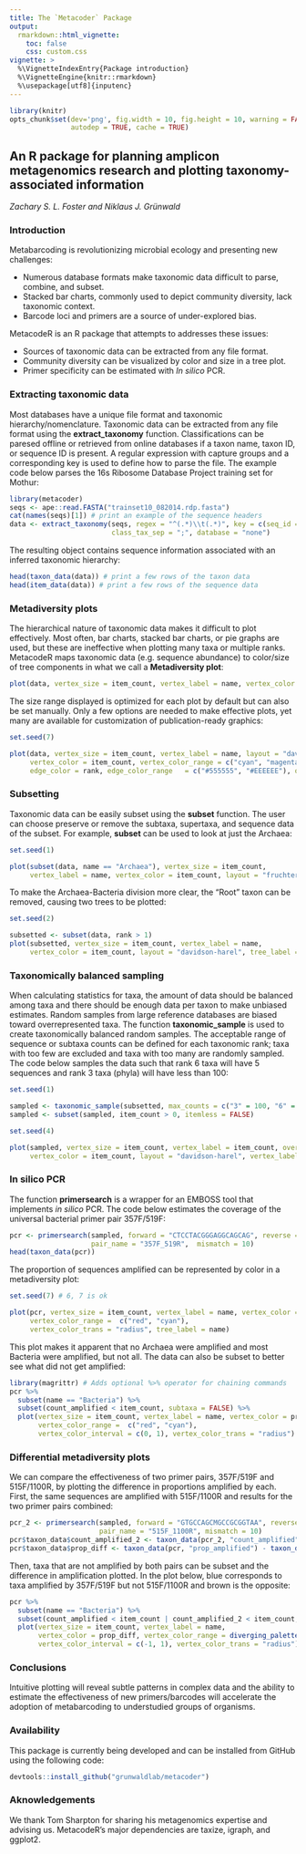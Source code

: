 ```yaml
---
title: The `Metacoder` Package
output: 
  rmarkdown::html_vignette:
    toc: false
    css: custom.css
vignette: >
  %\VignetteIndexEntry{Package introduction}
  %\VignetteEngine{knitr::rmarkdown}
  %\usepackage[utf8]{inputenc}
---
```


```r
library(knitr)
opts_chunk$set(dev='png', fig.width = 10, fig.height = 10, warning = FALSE, message = FALSE,
               autodep = TRUE, cache = TRUE)
```

## An R package for planning amplicon metagenomics research and plotting taxonomy-associated information

*Zachary S. L. Foster and Niklaus J. Grünwald*

### Introduction 

Metabarcoding is revolutionizing microbial ecology and presenting new challenges:

* Numerous database formats make taxonomic data difficult to parse, combine, and subset.
* Stacked bar charts, commonly used to depict community diversity, lack taxonomic context.
* Barcode loci and primers are a source of under-explored bias.

MetacodeR is an R package that attempts to addresses these issues:

* Sources of taxonomic data can be extracted from any file format. 
* Community diversity can be visualized by color and size in a tree plot.
* Primer specificity can be estimated with *In silico* PCR.

### Extracting taxonomic data

Most databases have a unique file format and taxonomic hierarchy/nomenclature.
Taxonomic data can be extracted from any file format using the **extract_taxonomy** function.
Classifications can be paresed offline or retrieved from online databases if a taxon name, taxon ID, or sequence ID is present.
A regular expression with capture groups and a corresponding key is used to define how to parse the file.
The example code below parses the 16s Ribosome Database Project training set for Mothur:

```r
library(metacoder)
seqs <- ape::read.FASTA("trainset10_082014.rdp.fasta")
cat(names(seqs)[1]) # print an example of the sequence headers
data <- extract_taxonomy(seqs, regex = "^(.*)\\t(.*)", key = c(seq_id = "item_info", "class_name"),
                         class_tax_sep = ";", database = "none")
```

The resulting object contains sequence information associated with an inferred taxonomic hierarchy:

```r
head(taxon_data(data)) # print a few rows of the taxon data
head(item_data(data)) # print a few rows of the sequence data
```


### Metadiversity plots

The hierarchical nature of taxonomic data makes it difficult to plot effectively.
Most often, bar charts, stacked bar charts, or pie graphs are used, but these are ineffective when plotting many taxa or multiple ranks.
MetacodeR maps taxonomic data (e.g. sequence abundance) to color/size of tree components in what we call a **Metadiversity plot**:

```r
plot(data, vertex_size = item_count, vertex_label = name, vertex_color = item_count)
```

The size range displayed is optimized for each plot by default but can also be set manually.
Only a few options are needed to make effective plots, yet many are available for customization of publication-ready graphics:

```r
set.seed(7)
```

```r
plot(data, vertex_size = item_count, vertex_label = name, layout = "davidson-harel",
     vertex_color = item_count, vertex_color_range = c("cyan", "magenta", "green"),
     edge_color = rank, edge_color_range   = c("#555555", "#EEEEEE"), overlap_avoidance = 0.5)
```

### Subsetting

Taxonomic data can be easily subset using the **subset** function.
The user can choose preserve or remove the subtaxa, supertaxa, and sequence data of the subset.
For example, **subset** can be used to look at just the Archaea:

```r
set.seed(1)
```

```r
plot(subset(data, name == "Archaea"), vertex_size = item_count, 
     vertex_label = name, vertex_color = item_count, layout = "fruchterman-reingold")
```

To make the Archaea-Bacteria division more clear, the "Root" taxon can be removed, causing two trees to be plotted:

```r
set.seed(2)
```

```r
subsetted <- subset(data, rank > 1)
plot(subsetted, vertex_size = item_count, vertex_label = name,
     vertex_color = item_count, layout = "davidson-harel", tree_label = name)
```


### Taxonomically balanced sampling


When calculating statistics for taxa, the amount of data should be balanced among taxa and there should be enough data per taxon to make unbiased estimates.
Random samples from large reference databases are biased toward overrepresented taxa.
The function **taxonomic_sample** is used to create taxonomically balanced random samples.
The acceptable range of sequence or subtaxa counts can be defined for each taxonomic rank; taxa with too few are excluded and taxa with too many are randomly sampled.
The code below samples the data such that rank 6 taxa will have 5 sequences and rank 3 taxa (phyla) will have less than 100:

```r
set.seed(1)
```

```r
sampled <- taxonomic_sample(subsetted, max_counts = c("3" = 100, "6" = 5), min_counts = c("6" = 5))
sampled <- subset(sampled, item_count > 0, itemless = FALSE) 
```

```r
set.seed(4)
```

```r
plot(sampled, vertex_size = item_count, vertex_label = item_count, overlap_avoidance = 0.5,
     vertex_color = item_count, layout = "davidson-harel", vertex_label_max = 100)
```


### In silico PCR

The function **primersearch** is a wrapper for an EMBOSS tool that implements *in silico* PCR.
The code below estimates the coverage of the universal bacterial primer pair 357F/519F: 

```r
pcr <- primersearch(sampled, forward = "CTCCTACGGGAGGCAGCAG", reverse = "GWATTACCGCGGCKGCTG",
                    pair_name = "357F_519R",  mismatch = 10)
head(taxon_data(pcr))
```

The proportion of sequences amplified can be represented by color in a metadiversity plot:

```r
set.seed(7) # 6, 7 is ok
```

```r
plot(pcr, vertex_size = item_count, vertex_label = name, vertex_color = prop_amplified,
     vertex_color_range =  c("red", "cyan"),
     vertex_color_trans = "radius", tree_label = name)
```

This plot makes it apparent that no Archaea were amplified and most Bacteria were amplified, but not all.
The data can also be subset to better see what did not get amplified:

```r
library(magrittr) # Adds optional %>% operator for chaining commands
pcr %>%
  subset(name == "Bacteria") %>%
  subset(count_amplified < item_count, subtaxa = FALSE) %>% 
  plot(vertex_size = item_count, vertex_label = name, vertex_color = prop_amplified,
       vertex_color_range =  c("red", "cyan"),
       vertex_color_interval = c(0, 1), vertex_color_trans = "radius")
```

### Differential metadiversity plots

We can compare the effectiveness of two primer pairs, 357F/519F and 515F/1100R, by plotting the difference in proportions amplified by each.
First, the same sequences are amplified with 515F/1100R and results for the two primer pairs combined:

```r
pcr_2 <- primersearch(sampled, forward = "GTGCCAGCMGCCGCGGTAA", reverse = "AGGGTTGCGCTCGTTG",
                      pair_name = "515F_1100R", mismatch = 10)
pcr$taxon_data$count_amplified_2 <- taxon_data(pcr_2, "count_amplified")
pcr$taxon_data$prop_diff <- taxon_data(pcr, "prop_amplified") - taxon_data(pcr_2, "prop_amplified")
```

Then, taxa that are not amplified by both pairs can be subset and the difference in amplification plotted.
In the plot below, blue corresponds to taxa amplified by 357F/519F but not 515F/1100R and brown is the opposite:

```r
pcr %>%
  subset(name == "Bacteria") %>%
  subset(count_amplified < item_count | count_amplified_2 < item_count, subtaxa = FALSE) %>%
  plot(vertex_size = item_count, vertex_label = name,
       vertex_color = prop_diff, vertex_color_range = diverging_palette(),
       vertex_color_interval = c(-1, 1), vertex_color_trans = "radius")
```

### Conclusions

Intuitive plotting will reveal subtle patterns in complex data and the ability to estimate the effectiveness of new primers/barcodes will accelerate the adoption of metabarcoding to understudied groups of organisms.

### Availability

This package is currently being developed and can be installed from GitHub using the following code:

```r
devtools::install_github("grunwaldlab/metacoder")
```

### Aknowledgements

We thank Tom Sharpton for sharing his metagenomics expertise and advising us.
MetacodeR's major dependencies are taxize, igraph, and ggplot2.